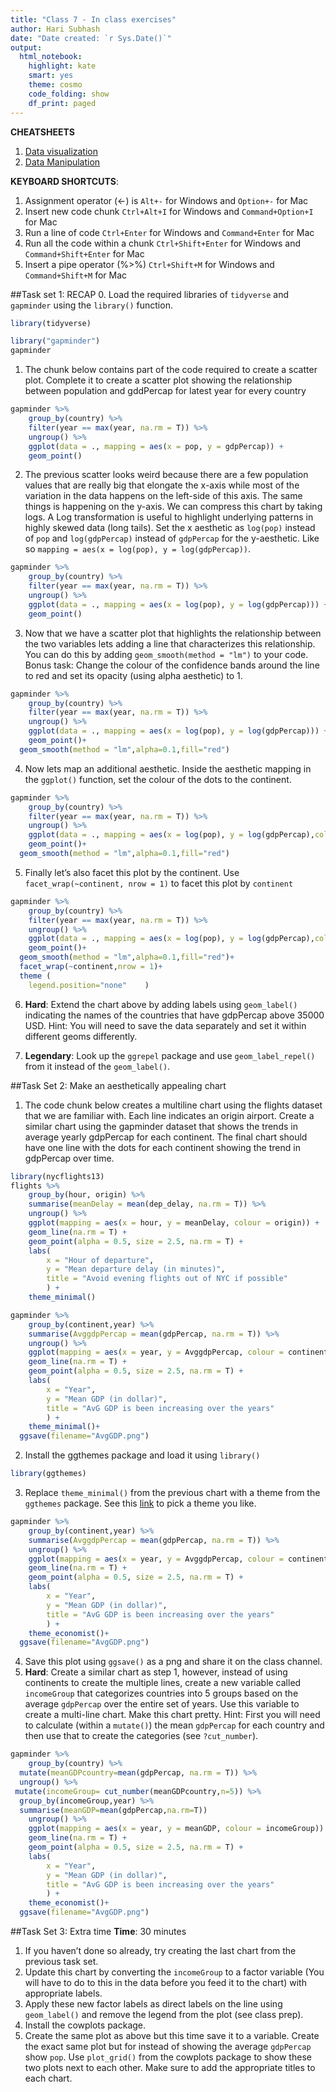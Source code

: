 ```yaml
---
title: "Class 7 - In class exercises"
author: Hari Subhash
date: "Date created: `r Sys.Date()`"
output:
  html_notebook:
    highlight: kate
    smart: yes
    theme: cosmo
    code_folding: show
    df_print: paged
---
```

**CHEATSHEETS**

1. [Data visualization](https://github.com/rstudio/cheatsheets/blob/master/data-visualization-2.1.pdf)
2. [Data Manipulation](https://github.com/rstudio/cheatsheets/blob/master/data-transformation.pdf)

**KEYBOARD SHORTCUTS**:

1. Assignment operator (<-) is `Alt+-` for Windows and `Option+-` for Mac
2. Insert new code chunk `Ctrl+Alt+I` for Windows and `Command+Option+I` for Mac
3. Run a line of code `Ctrl+Enter` for Windows and `Command+Enter` for Mac
4. Run all the code within a chunk `Ctrl+Shift+Enter` for Windows and `Command+Shift+Enter` for Mac
5. Insert a pipe operator (%>%) `Ctrl+Shift+M` for Windows and `Command+Shift+M` for Mac

##Task set 1: RECAP
0. Load the required libraries of `tidyverse` and `gapminder` using the `library()` function.

```r
library(tidyverse)

library("gapminder")
gapminder
```

1. The chunk below contains part of the code required to create a scatter plot. Complete it to create a scatter plot showing the relationship between population and gddPercap for latest year for every country

```r
gapminder %>% 
    group_by(country) %>% 
    filter(year == max(year, na.rm = T)) %>% 
    ungroup() %>% 
    ggplot(data = ., mapping = aes(x = pop, y = gdpPercap)) +
    geom_point()
```

2. The previous scatter looks weird because there are a few population values that are really big that elongate the x-axis while most of the variation in the data happens on the left-side of this axis. The same things is happening on the y-axis. We can compress this chart by taking logs. A Log transformation is useful to highlight underlying patterns in highly skewed data (long tails). Set the x aesthetic as `log(pop)` instead of `pop` and `log(gdpPercap)` instead of `gdpPercap` for the y-aesthetic. Like so `mapping = aes(x = log(pop), y = log(gdpPercap))`.


```r
gapminder %>% 
    group_by(country) %>% 
    filter(year == max(year, na.rm = T)) %>% 
    ungroup() %>% 
    ggplot(data = ., mapping = aes(x = log(pop), y = log(gdpPercap))) +
    geom_point()
```

3. Now that we have a scatter plot that highlights the relationship between the two variables lets adding a line that characterizes this relationship. You can do this by adding `geom_smooth(method = "lm")` to your code. Bonus task: Change the colour of the confidence bands around the line to red and set its opacity (using alpha aesthetic) to 1.

```r
gapminder %>% 
    group_by(country) %>% 
    filter(year == max(year, na.rm = T)) %>% 
    ungroup() %>% 
    ggplot(data = ., mapping = aes(x = log(pop), y = log(gdpPercap))) +
    geom_point()+
  geom_smooth(method = "lm",alpha=0.1,fill="red")
```

4. Now lets map an additional aesthetic. Inside the aesthetic mapping in the `ggplot()` function, set the colour of the dots to the continent.
```r
gapminder %>% 
    group_by(country) %>% 
    filter(year == max(year, na.rm = T)) %>% 
    ungroup() %>% 
    ggplot(data = ., mapping = aes(x = log(pop), y = log(gdpPercap),color=continent)) +
    geom_point()+
  geom_smooth(method = "lm",alpha=0.1,fill="red")
```


5. Finally let's also facet this plot by the continent. Use `facet_wrap(~continent, nrow = 1)` to facet this plot by `continent`
```r
gapminder %>% 
    group_by(country) %>% 
    filter(year == max(year, na.rm = T)) %>% 
    ungroup() %>% 
    ggplot(data = ., mapping = aes(x = log(pop), y = log(gdpPercap),color=continent)) +
    geom_point()+
  geom_smooth(method = "lm",alpha=0.1,fill="red")+
  facet_wrap(~continent,nrow = 1)+ 
  theme (
    legend.position="none"    )
```



6. **Hard**: Extend the chart above by adding labels using `geom_label()` indicating the names of the countries that have gdpPercap above 35000 USD. Hint: You will need to save the data separately and set it within different geoms differently.

7. **Legendary**: Look up the `ggrepel` package and use `geom_label_repel()` from it instead of the `geom_label()`.


##Task Set 2: Make an aesthetically appealing chart

1. The code chunk below creates a multiline chart using the flights dataset that we are familiar with. Each line indicates an origin airport. Create a similar chart using the gapminder dataset that shows the trends in average yearly gdpPercap for each continent. The final chart should have one line with the dots for each continent showing the trend in gdpPercap over time.

```r
library(nycflights13)
flights %>%
    group_by(hour, origin) %>%
    summarise(meanDelay = mean(dep_delay, na.rm = T)) %>%
    ungroup() %>% 
    ggplot(mapping = aes(x = hour, y = meanDelay, colour = origin)) +
    geom_line(na.rm = T) +
    geom_point(alpha = 0.5, size = 2.5, na.rm = T) +
    labs(
        x = "Hour of departure",
        y = "Mean departure delay (in minutes)",
        title = "Avoid evening flights out of NYC if possible"
        ) +
    theme_minimal()
```

```r
gapminder %>%
    group_by(continent,year) %>%
    summarise(AvggdpPercap = mean(gdpPercap, na.rm = T)) %>%
    ungroup() %>% 
    ggplot(mapping = aes(x = year, y = AvggdpPercap, colour = continent)) +
    geom_line(na.rm = T) +
    geom_point(alpha = 0.5, size = 2.5, na.rm = T) +
    labs(
        x = "Year",
        y = "Mean GDP (in dollar)",
        title = "AvG GDP is been increasing over the years"
        ) +
    theme_minimal()+
  ggsave(filename="AvgGDP.png")
```

2. Install the ggthemes package and load it using `library()`
```r
library(ggthemes)
```


3. Replace `theme_minimal()` from the previous chart with a theme from the `ggthemes` package. See this [link](https://yutannihilation.github.io/allYourFigureAreBelongToUs/ggthemes/) to pick a theme you like.

```r
gapminder %>%
    group_by(continent,year) %>%
    summarise(AvggdpPercap = mean(gdpPercap, na.rm = T)) %>%
    ungroup() %>% 
    ggplot(mapping = aes(x = year, y = AvggdpPercap, colour = continent)) +
    geom_line(na.rm = T) +
    geom_point(alpha = 0.5, size = 2.5, na.rm = T) +
    labs(
        x = "Year",
        y = "Mean GDP (in dollar)",
        title = "AvG GDP is been increasing over the years"
        ) +
    theme_economist()+
  ggsave(filename="AvgGDP.png")
```


4. Save this plot using `ggsave()` as a png and share it on the class channel.
5. **Hard**: Create a similar chart as step 1, however, instead of using continents to create the multiple lines, create a new variable called `incomeGroup` that categorizes countries into 5 groups based on the average `gdpPercap` over the entire set of years. Use this variable to create a multi-line chart. Make this chart pretty. Hint: First you will need to calculate (within a `mutate()`) the mean `gdpPercap` for each country and then use that to create the categories (see `?cut_number`).

```r
gapminder %>%
    group_by(country) %>%
  mutate(meanGDPcountry=mean(gdpPercap, na.rm = T)) %>%
  ungroup() %>% 
 mutate(incomeGroup= cut_number(meanGDPcountry,n=5)) %>% 
  group_by(incomeGroup,year) %>% 
  summarise(meanGDP=mean(gdpPercap,na.rm=T))
    ungroup() %>% 
    ggplot(mapping = aes(x = year, y = meanGDP, colour = incomeGroup)) +
    geom_line(na.rm = T) +
    geom_point(alpha = 0.5, size = 2.5, na.rm = T) +
    labs(
        x = "Year",
        y = "Mean GDP (in dollar)",
        title = "AvG GDP is been increasing over the years"
        ) +
    theme_economist()+
  ggsave(filename="AvgGDP.png")
```

##Task Set 3: Extra time
**Time**: 30 minutes

1. If you haven't done so already, try creating the last chart from the previous task set.
2. Update this chart by converting the `incomeGroup` to a factor variable (You will have to do to this in the data before you feed it to the chart) with appropriate labels.
3. Apply these new factor labels as direct labels on the line using `geom_label()` and remove the legend from the plot (see class prep).
4. Install the cowplots package.
5. Create the same plot as above but this time save it to a variable. Create the exact same plot but for instead of showing the average `gdpPercap` show `pop`. Use `plot_grid()` from the cowplots package to show these two plots next to each other. Make sure to add the appropriate titles to each chart.


